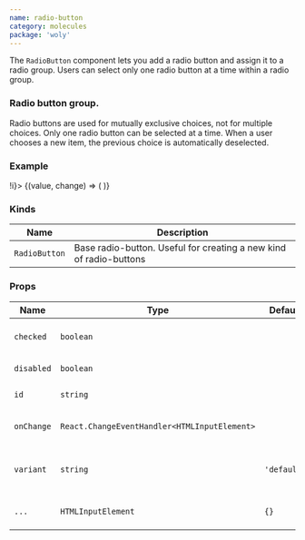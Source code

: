 ```yaml
---
name: radio-button
category: molecules
package: 'woly'
---
```



The `RadioButton` component lets you add a radio button and assign it to a radio group.
Users can select only one radio button at a time within a radio group.

### Radio button group.

Radio buttons are used for mutually exclusive choices, not for multiple choices.
Only one radio button can be selected at a time.
When a user chooses a new item, the previous choice is automatically deselected.

### Example

<Playground>
  <State initial={false} change={(i) => !i}>
    {(value, change) => (
      <RadioButton id="set-mode" checked={value} onChange={change} variant="primary" />
    )}
  </State>
</Playground>

### Kinds

| Name          | Description                                                        |
| ------------- | ------------------------------------------------------------------ |
| `RadioButton` | Base radio-button. Useful for creating a new kind of radio-buttons |

### Props

| Name       | Type                                         | Default     | Description                                       |
| ---------- | -------------------------------------------- | ----------- | ------------------------------------------------- |
| `checked`  | `boolean`                                    |             | Whether radio-button is checked or not            |
| `disabled` | `boolean`                                    |             | Disable radio-button                              |
| `id`       | `string`                                     |             | HTML id attribute                                 |
| `onChange` | `React.ChangeEventHandler<HTMLInputElement>` |             | Callback when radio-button is clicked             |
| `variant`  | `string`                                     | `'default'` | Variant prop to style RadioButton component       |
| `...`      | `HTMLInputElement`                           | `{}`        | Other props are inherited from `HTMLInputElement` |
